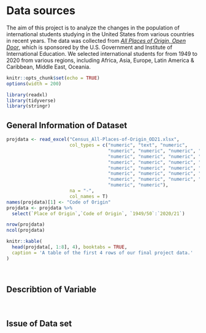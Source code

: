 # Data sources

The aim of this project is to analyze the changes in the population of international students studying in the United States from various countries in recent years. The data was collected from [*All Places of Origin, Open Door*](https://opendoorsdata.org/data/international-students/all-places-of-origin/), which is sponsored by the U.S. Government and Institute of International Education. We selected international students for from 1949 to 2020 from various regions, including Africa, Asia, Europe, Latin America & Caribbean, Middle East, Oceania.

```r
knitr::opts_chunk$set(echo = TRUE)
options(width = 200)
```

```r
library(readxl)
library(tidyverse)
library(stringr)
```

## General Information of Dataset
```r
projdata <- read_excel("Census_All-Places-of-Origin_OD21.xlsx", 
                       col_types = c("numeric", "text", "numeric", 
                                     "numeric", "numeric", "numeric", "numeric", 
                                     "numeric", "numeric", "numeric", "numeric", "numeric", 
                                     "numeric", "numeric", "numeric", "numeric", "numeric", 
                                     "numeric", "numeric", "numeric", "numeric", "numeric", 
                                     "numeric", "numeric", "numeric", "numeric", "numeric", 
                                     "numeric", "numeric", "numeric", "numeric", "numeric", 
                                     "numeric", "numeric"),
                       na = "-",
                       col_names = T)
names(projdata)[1] <- "Code of Origin"
projdata <- projdata %>%
  select(`Place of Origin`,`Code of Origin`, `1949/50`:`2020/21`)
```

```r
nrow(projdata)
ncol(projdata)
```

```r
knitr::kable(
  head(projdata[, 1:8], 4), booktabs = TRUE,
  caption = 'A table of the first 4 rows of our final project data.'
)
```

<br>

## Describtion of Variable


<br>

## Issue of Data set







<br>

